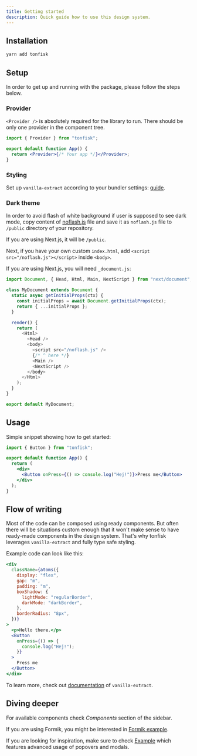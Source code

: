 ```yaml
---
title: Getting started
description: Quick guide how to use this design system.
---
```


## Installation

```bash
yarn add tonfisk
```

## Setup

In order to get up and running with the package, please follow the steps below.

### Provider

`<Provider />` is absolutely required for the library to run. There should be only one provider in the component tree.

```jsx
import { Provider } from "tonfisk";

export default function App() {
  return <Provider>{/* Your app */}</Provider>;
}
```

### Styling

Set up `vanilla-extract` according to your bundler settings: [guide](https://vanilla-extract.style/documentation/setup/).

### Dark theme

In order to avoid flash of white background if user is supposed to see dark mode, copy content of [noflash.js](/noflash.js) file and save it as `noflash.js` file to `/public` directory of your repository.

If you are using Next.js, it will be `/public`.

Next, if you have your own custom `index.html`, add `<script src="/noflash.js"></script>` inside `<body>`.

If you are using Next.js, you will need `_document.js`:

```js
import Document, { Head, Html, Main, NextScript } from "next/document";

class MyDocument extends Document {
  static async getInitialProps(ctx) {
    const initialProps = await Document.getInitialProps(ctx);
    return { ...initialProps };
  }

  render() {
    return (
      <Html>
        <Head />
        <body>
          <script src="/noflash.js" />
          {/* ^ here */}
          <Main />
          <NextScript />
        </body>
      </Html>
    );
  }
}

export default MyDocument;
```

## Usage

Simple snippet showing how to get started:

```jsx
import { Button } from "tonfisk";

export default function App() {
  return (
    <div>
      <Button onPress={() => console.log("Hej!")}>Press me</Button>
    </div>
  );
}
```

## Flow of writing

Most of the code can be composed using ready components. But often there will be situations custom enough that it won't make sense to have ready-made components in the design system. That's why tonfisk leverages `vanilla-extract` and fully type safe styling.

Example code can look like this:

```jsx
<div
  className={atoms({
    display: "flex",
    gap: "m",
    padding: "m",
    boxShadow: {
      lightMode: "regularBorder",
      darkMode: "darkBorder",
    },
    borderRadius: "8px",
  })}
>
  <p>Hello there.</p>
  <Button
    onPress={() => {
      console.log("Hej!");
    }}
  >
    Press me
  </Button>
</div>
```

To learn more, check out [documentation](https://vanilla-extract.style/documentation) of `vanilla-extract`.

## Diving deeper

For available components check _Components_ section of the sidebar.

If you are using Formik, you might be interested in [Formik example](/formik-example).

If you are looking for inspiration, make sure to check [Example](/example) which features advanced usage of popovers and modals.

